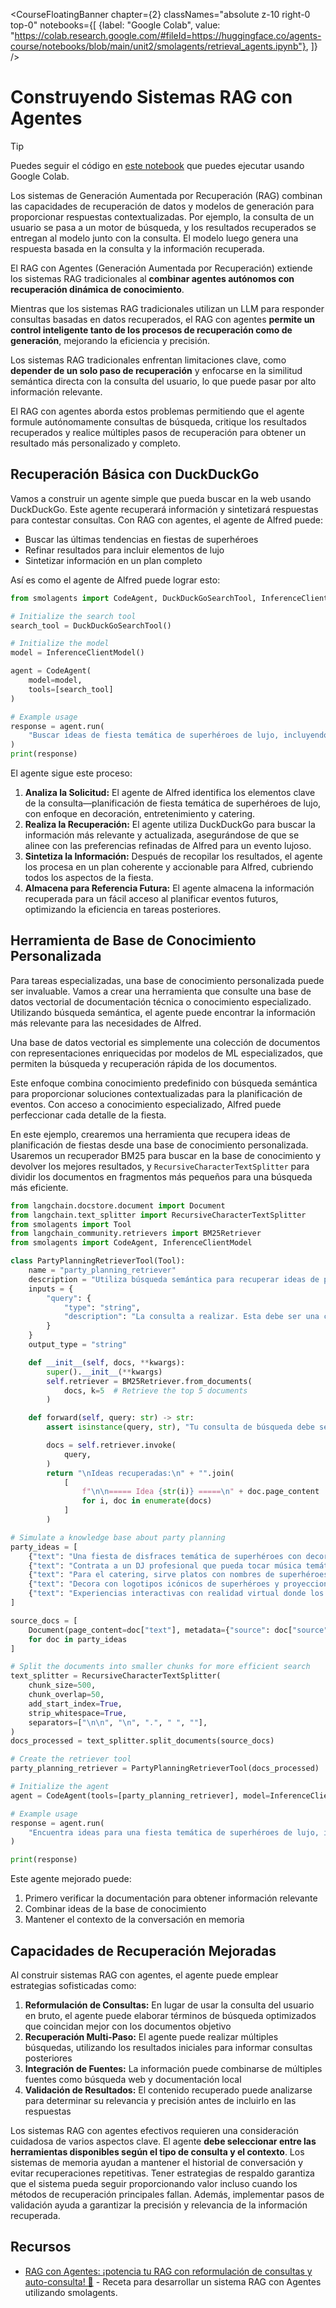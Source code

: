 <CourseFloatingBanner chapter={2}
  classNames="absolute z-10 right-0 top-0"
  notebooks={[
    {label: "Google Colab", value: "https://colab.research.google.com/#fileId=https://huggingface.co/agents-course/notebooks/blob/main/unit2/smolagents/retrieval_agents.ipynb"},
]} />

# Construyendo Sistemas RAG con Agentes

> [!TIP]
> Puedes seguir el código en <a href="https://huggingface.co/agents-course/notebooks/blob/main/unit2/smolagents/retrieval_agents.ipynb" target="_blank">este notebook</a> que puedes ejecutar usando Google Colab.

Los sistemas de Generación Aumentada por Recuperación (RAG) combinan las capacidades de recuperación de datos y modelos de generación para proporcionar respuestas contextualizadas. Por ejemplo, la consulta de un usuario se pasa a un motor de búsqueda, y los resultados recuperados se entregan al modelo junto con la consulta. El modelo luego genera una respuesta basada en la consulta y la información recuperada.

El RAG con Agentes (Generación Aumentada por Recuperación) extiende los sistemas RAG tradicionales al **combinar agentes autónomos con recuperación dinámica de conocimiento**.

Mientras que los sistemas RAG tradicionales utilizan un LLM para responder consultas basadas en datos recuperados, el RAG con agentes **permite un control inteligente tanto de los procesos de recuperación como de generación**, mejorando la eficiencia y precisión.

Los sistemas RAG tradicionales enfrentan limitaciones clave, como **depender de un solo paso de recuperación** y enfocarse en la similitud semántica directa con la consulta del usuario, lo que puede pasar por alto información relevante.

El RAG con agentes aborda estos problemas permitiendo que el agente formule autónomamente consultas de búsqueda, critique los resultados recuperados y realice múltiples pasos de recuperación para obtener un resultado más personalizado y completo.

## Recuperación Básica con DuckDuckGo

Vamos a construir un agente simple que pueda buscar en la web usando DuckDuckGo. Este agente recuperará información y sintetizará respuestas para contestar consultas. Con RAG con agentes, el agente de Alfred puede:

* Buscar las últimas tendencias en fiestas de superhéroes
* Refinar resultados para incluir elementos de lujo
* Sintetizar información en un plan completo

Así es como el agente de Alfred puede lograr esto:

```python
from smolagents import CodeAgent, DuckDuckGoSearchTool, InferenceClientModel

# Initialize the search tool
search_tool = DuckDuckGoSearchTool()

# Initialize the model
model = InferenceClientModel()

agent = CodeAgent(
    model=model,
    tools=[search_tool]
)

# Example usage
response = agent.run(
    "Buscar ideas de fiesta temática de superhéroes de lujo, incluyendo decoración, entretenimiento y catering."
)
print(response)
```

El agente sigue este proceso:

1. **Analiza la Solicitud:** El agente de Alfred identifica los elementos clave de la consulta—planificación de fiesta temática de superhéroes de lujo, con enfoque en decoración, entretenimiento y catering.
2. **Realiza la Recuperación:** El agente utiliza DuckDuckGo para buscar la información más relevante y actualizada, asegurándose de que se alinee con las preferencias refinadas de Alfred para un evento lujoso.
3. **Sintetiza la Información:** Después de recopilar los resultados, el agente los procesa en un plan coherente y accionable para Alfred, cubriendo todos los aspectos de la fiesta.
4. **Almacena para Referencia Futura:** El agente almacena la información recuperada para un fácil acceso al planificar eventos futuros, optimizando la eficiencia en tareas posteriores.

## Herramienta de Base de Conocimiento Personalizada

Para tareas especializadas, una base de conocimiento personalizada puede ser invaluable. Vamos a crear una herramienta que consulte una base de datos vectorial de documentación técnica o conocimiento especializado. Utilizando búsqueda semántica, el agente puede encontrar la información más relevante para las necesidades de Alfred.

Una base de datos vectorial es simplemente una colección de documentos con representaciones enriquecidas por modelos de ML especializados, que permiten la búsqueda y recuperación rápida de los documentos.

Este enfoque combina conocimiento predefinido con búsqueda semántica para proporcionar soluciones contextualizadas para la planificación de eventos. Con acceso a conocimiento especializado, Alfred puede perfeccionar cada detalle de la fiesta.

En este ejemplo, crearemos una herramienta que recupera ideas de planificación de fiestas desde una base de conocimiento personalizada. Usaremos un recuperador BM25 para buscar en la base de conocimiento y devolver los mejores resultados, y `RecursiveCharacterTextSplitter` para dividir los documentos en fragmentos más pequeños para una búsqueda más eficiente.

```python
from langchain.docstore.document import Document
from langchain.text_splitter import RecursiveCharacterTextSplitter
from smolagents import Tool
from langchain_community.retrievers import BM25Retriever
from smolagents import CodeAgent, InferenceClientModel

class PartyPlanningRetrieverTool(Tool):
    name = "party_planning_retriever"
    description = "Utiliza búsqueda semántica para recuperar ideas de planificación de fiestas relevantes para la fiesta temática de superhéroes de Alfred en Wayne Manor."
    inputs = {
        "query": {
            "type": "string",
            "description": "La consulta a realizar. Esta debe ser una consulta relacionada con la planificación de fiestas o temas de superhéroes.",
        }
    }
    output_type = "string"

    def __init__(self, docs, **kwargs):
        super().__init__(**kwargs)
        self.retriever = BM25Retriever.from_documents(
            docs, k=5  # Retrieve the top 5 documents
        )

    def forward(self, query: str) -> str:
        assert isinstance(query, str), "Tu consulta de búsqueda debe ser una cadena"

        docs = self.retriever.invoke(
            query,
        )
        return "\nIdeas recuperadas:\n" + "".join(
            [
                f"\n\n===== Idea {str(i)} =====\n" + doc.page_content
                for i, doc in enumerate(docs)
            ]
        )

# Simulate a knowledge base about party planning
party_ideas = [
    {"text": "Una fiesta de disfraces temática de superhéroes con decoración de lujo, incluyendo detalles dorados y cortinas de terciopelo.", "source": "Ideas de fiesta 1"},
    {"text": "Contrata a un DJ profesional que pueda tocar música temática para superhéroes como Batman y Wonder Woman.", "source": "Ideas de entretenimiento"},
    {"text": "Para el catering, sirve platos con nombres de superhéroes, como 'El smoothie verde de Hulk' y 'El filete de poder de Iron Man'.", "source": "Ideas de catering"},
    {"text": "Decora con logotipos icónicos de superhéroes y proyecciones de Gotham y otras ciudades de superhéroes alrededor del lugar.", "source": "Ideas de decoración"},
    {"text": "Experiencias interactivas con realidad virtual donde los invitados pueden participar en simulaciones de superhéroes o competir en juegos temáticos.", "source": "Ideas de entretenimiento"}
]

source_docs = [
    Document(page_content=doc["text"], metadata={"source": doc["source"]})
    for doc in party_ideas
]

# Split the documents into smaller chunks for more efficient search
text_splitter = RecursiveCharacterTextSplitter(
    chunk_size=500,
    chunk_overlap=50,
    add_start_index=True,
    strip_whitespace=True,
    separators=["\n\n", "\n", ".", " ", ""],
)
docs_processed = text_splitter.split_documents(source_docs)

# Create the retriever tool
party_planning_retriever = PartyPlanningRetrieverTool(docs_processed)

# Initialize the agent
agent = CodeAgent(tools=[party_planning_retriever], model=InferenceClientModel())

# Example usage
response = agent.run(
    "Encuentra ideas para una fiesta temática de superhéroes de lujo, incluyendo entretenimiento, catering y opciones de decoración."
)

print(response)
```

Este agente mejorado puede:
1. Primero verificar la documentación para obtener información relevante
2. Combinar ideas de la base de conocimiento
3. Mantener el contexto de la conversación en memoria

## Capacidades de Recuperación Mejoradas

Al construir sistemas RAG con agentes, el agente puede emplear estrategias sofisticadas como:

1. **Reformulación de Consultas:** En lugar de usar la consulta del usuario en bruto, el agente puede elaborar términos de búsqueda optimizados que coincidan mejor con los documentos objetivo
2. **Recuperación Multi-Paso:** El agente puede realizar múltiples búsquedas, utilizando los resultados iniciales para informar consultas posteriores
3. **Integración de Fuentes:** La información puede combinarse de múltiples fuentes como búsqueda web y documentación local
4. **Validación de Resultados:** El contenido recuperado puede analizarse para determinar su relevancia y precisión antes de incluirlo en las respuestas

Los sistemas RAG con agentes efectivos requieren una consideración cuidadosa de varios aspectos clave. El agente **debe seleccionar entre las herramientas disponibles según el tipo de consulta y el contexto**. Los sistemas de memoria ayudan a mantener el historial de conversación y evitar recuperaciones repetitivas. Tener estrategias de respaldo garantiza que el sistema pueda seguir proporcionando valor incluso cuando los métodos de recuperación principales fallan. Además, implementar pasos de validación ayuda a garantizar la precisión y relevancia de la información recuperada.

## Recursos

- [RAG con Agentes: ¡potencia tu RAG con reformulación de consultas y auto-consulta! 🚀](https://huggingface.co/learn/cookbook/agent_rag) - Receta para desarrollar un sistema RAG con Agentes utilizando smolagents.
